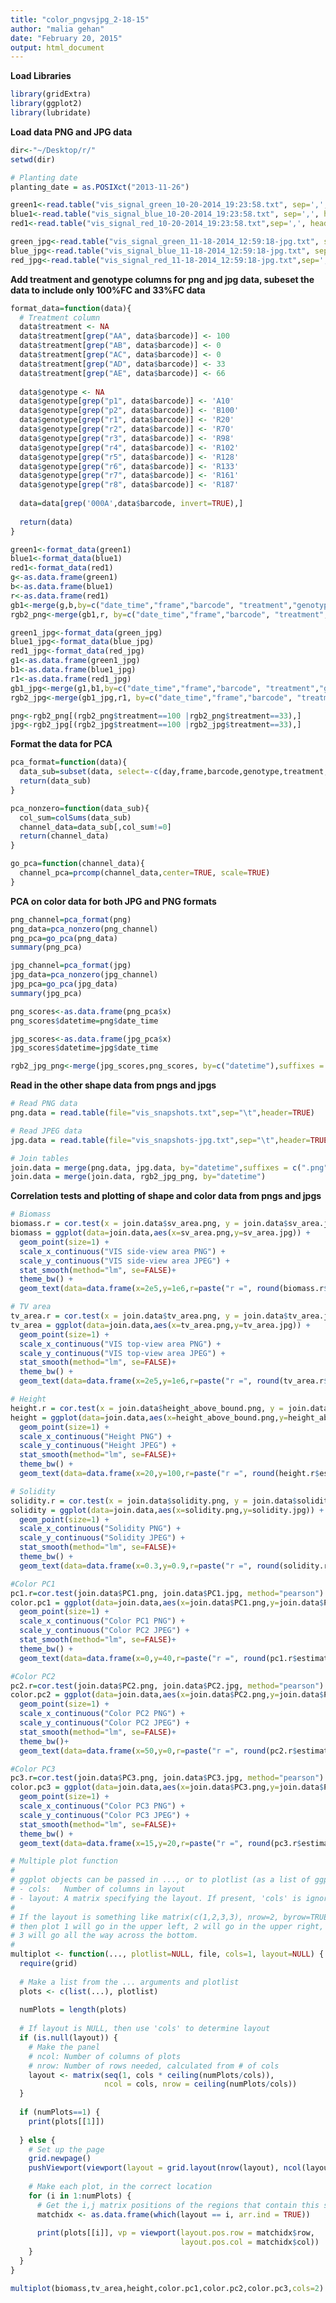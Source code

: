 ```yaml
---
title: "color_pngvsjpg_2-18-15"
author: "malia gehan"
date: "February 20, 2015"
output: html_document
---
```


**Load Libraries**

```r
library(gridExtra)
library(ggplot2)
library(lubridate)
```

**Load data PNG and JPG data**

```r
dir<-"~/Desktop/r/"
setwd(dir)

# Planting date
planting_date = as.POSIXct("2013-11-26")

green1<-read.table("vis_signal_green_10-20-2014_19:23:58.txt", sep=',', header=TRUE)
blue1<-read.table("vis_signal_blue_10-20-2014_19:23:58.txt", sep=',', header=TRUE)
red1<-read.table("vis_signal_red_10-20-2014_19:23:58.txt",sep=',', header=TRUE)

green_jpg<-read.table("vis_signal_green_11-18-2014_12:59:18-jpg.txt", sep=',', header=TRUE)
blue_jpg<-read.table("vis_signal_blue_11-18-2014_12:59:18-jpg.txt", sep=',', header=TRUE)
red_jpg<-read.table("vis_signal_red_11-18-2014_12:59:18-jpg.txt",sep=',', header=TRUE)
```

**Add treatment and genotype columns for png and jpg data, subeset the data to include only 100%FC and 33%FC data**

```r
format_data=function(data){
  # Treatment column
  data$treatment <- NA
  data$treatment[grep("AA", data$barcode)] <- 100
  data$treatment[grep("AB", data$barcode)] <- 0
  data$treatment[grep("AC", data$barcode)] <- 0
  data$treatment[grep("AD", data$barcode)] <- 33
  data$treatment[grep("AE", data$barcode)] <- 66
  
  data$genotype <- NA
  data$genotype[grep("p1", data$barcode)] <- 'A10'
  data$genotype[grep("p2", data$barcode)] <- 'B100'
  data$genotype[grep("r1", data$barcode)] <- 'R20'
  data$genotype[grep("r2", data$barcode)] <- 'R70'
  data$genotype[grep("r3", data$barcode)] <- 'R98'
  data$genotype[grep("r4", data$barcode)] <- 'R102'
  data$genotype[grep("r5", data$barcode)] <- 'R128'
  data$genotype[grep("r6", data$barcode)] <- 'R133'
  data$genotype[grep("r7", data$barcode)] <- 'R161'
  data$genotype[grep("r8", data$barcode)] <- 'R187'
  
  data=data[grep('000A',data$barcode, invert=TRUE),]
  
  return(data)
}

green1<-format_data(green1)
blue1<-format_data(blue1)
red1<-format_data(red1)
g<-as.data.frame(green1)
b<-as.data.frame(blue1)
r<-as.data.frame(red1)
gb1<-merge(g,b,by=c("date_time","frame","barcode", "treatment","genotype","day"))
rgb2_png<-merge(gb1,r, by=c("date_time","frame","barcode", "treatment","genotype", "day"))

green1_jpg<-format_data(green_jpg)
blue1_jpg<-format_data(blue_jpg)
red1_jpg<-format_data(red_jpg)
g1<-as.data.frame(green1_jpg)
b1<-as.data.frame(blue1_jpg)
r1<-as.data.frame(red1_jpg)
gb1_jpg<-merge(g1,b1,by=c("date_time","frame","barcode", "treatment","genotype","day"))
rgb2_jpg<-merge(gb1_jpg,r1, by=c("date_time","frame","barcode", "treatment","genotype", "day"))

png<-rgb2_png[(rgb2_png$treatment==100 |rgb2_png$treatment==33),]
jpg<-rgb2_jpg[(rgb2_jpg$treatment==100 |rgb2_jpg$treatment==33),]

```

**Format the data for PCA**

```r
pca_format=function(data){
  data_sub=subset(data, select=-c(day,frame,barcode,genotype,treatment,date_time))
  return(data_sub)
}

pca_nonzero=function(data_sub){
  col_sum=colSums(data_sub)
  channel_data=data_sub[,col_sum!=0]
  return(channel_data)
}

go_pca=function(channel_data){
  channel_pca=prcomp(channel_data,center=TRUE, scale=TRUE)
}

```

**PCA on color data for both JPG and PNG formats**

```r
png_channel=pca_format(png)
png_data=pca_nonzero(png_channel)
png_pca=go_pca(png_data)
summary(png_pca)

jpg_channel=pca_format(jpg)
jpg_data=pca_nonzero(jpg_channel)
jpg_pca=go_pca(jpg_data)
summary(jpg_pca)

png_scores<-as.data.frame(png_pca$x)
png_scores$datetime=png$date_time

jpg_scores<-as.data.frame(jpg_pca$x)
jpg_scores$datetime=jpg$date_time

rgb2_jpg_png<-merge(jpg_scores,png_scores, by=c("datetime"),suffixes = c(".jpg",".png"))

```

**Read in the other shape data from pngs and jpgs**

```r
# Read PNG data
png.data = read.table(file="vis_snapshots.txt",sep="\t",header=TRUE)

# Read JPEG data
jpg.data = read.table(file="vis_snapshots-jpg.txt",sep="\t",header=TRUE)

# Join tables
join.data = merge(png.data, jpg.data, by="datetime",suffixes = c(".png",".jpg"))
join.data = merge(join.data, rgb2_jpg_png, by="datetime")

```

**Correlation tests and plotting of shape and color data from pngs and jpgs**

```r
# Biomass
biomass.r = cor.test(x = join.data$sv_area.png, y = join.data$sv_area.jpg)
biomass = ggplot(data=join.data,aes(x=sv_area.png,y=sv_area.jpg)) +
  geom_point(size=1) +
  scale_x_continuous("VIS side-view area PNG") +
  scale_y_continuous("VIS side-view area JPEG") +
  stat_smooth(method="lm", se=FALSE)+
  theme_bw() +
  geom_text(data=data.frame(x=2e5,y=1e6,r=paste("r =", round(biomass.r$estimate,5))), aes(x, y, label=r),size=4)

# TV area
tv_area.r = cor.test(x = join.data$tv_area.png, y = join.data$tv_area.jpg)
tv_area = ggplot(data=join.data,aes(x=tv_area.png,y=tv_area.jpg)) +
  geom_point(size=1) +
  scale_x_continuous("VIS top-view area PNG") +
  scale_y_continuous("VIS top-view area JPEG") +
  stat_smooth(method="lm", se=FALSE)+
  theme_bw() +
  geom_text(data=data.frame(x=2e5,y=1e6,r=paste("r =", round(tv_area.r$estimate,5))), aes(x, y, label=r),size=4)

# Height
height.r = cor.test(x = join.data$height_above_bound.png, y = join.data$height_above_bound.jpg)
height = ggplot(data=join.data,aes(x=height_above_bound.png,y=height_above_bound.jpg)) +
  geom_point(size=1) +
  scale_x_continuous("Height PNG") +
  scale_y_continuous("Height JPEG") +
  stat_smooth(method="lm", se=FALSE)+
  theme_bw() +
  geom_text(data=data.frame(x=20,y=100,r=paste("r =", round(height.r$estimate,5))), aes(x, y, label=r),size=4)

# Solidity
solidity.r = cor.test(x = join.data$solidity.png, y = join.data$solidity.jpg)
solidity = ggplot(data=join.data,aes(x=solidity.png,y=solidity.jpg)) +
  geom_point(size=1) +
  scale_x_continuous("Solidity PNG") +
  scale_y_continuous("Solidity JPEG") +
  stat_smooth(method="lm", se=FALSE)+
  theme_bw() +
  geom_text(data=data.frame(x=0.3,y=0.9,r=paste("r =", round(solidity.r$estimate,5))), aes(x, y, label=r),size=4)

#Color PC1
pc1.r=cor.test(join.data$PC1.png, join.data$PC1.jpg, method="pearson")
color.pc1 = ggplot(data=join.data,aes(x=join.data$PC1.png,y=join.data$PC1.jpg)) +
  geom_point(size=1) +
  scale_x_continuous("Color PC1 PNG") +
  scale_y_continuous("Color PC2 JPEG") +
  stat_smooth(method="lm", se=FALSE)+
  theme_bw() +
  geom_text(data=data.frame(x=0,y=40,r=paste("r =", round(pc1.r$estimate,5))), aes(x, y, label=r),size=4)

#Color PC2
pc2.r=cor.test(join.data$PC2.png, join.data$PC2.jpg, method="pearson")
color.pc2 = ggplot(data=join.data,aes(x=join.data$PC2.png,y=join.data$PC2.jpg)) +
  geom_point(size=1) +
  scale_x_continuous("Color PC2 PNG") +
  scale_y_continuous("Color PC2 JPEG") +
  stat_smooth(method="lm", se=FALSE)+
  theme_bw()+
  geom_text(data=data.frame(x=50,y=0,r=paste("r =", round(pc2.r$estimate,5))), aes(x, y, label=r),size=4)

#Color PC3
pc3.r=cor.test(join.data$PC3.png, join.data$PC3.jpg, method="pearson")
color.pc3 = ggplot(data=join.data,aes(x=join.data$PC3.png,y=join.data$PC3.jpg)) +
  geom_point(size=1) +
  scale_x_continuous("Color PC3 PNG") +
  scale_y_continuous("Color PC3 JPEG") +
  stat_smooth(method="lm", se=FALSE)+
  theme_bw() +
  geom_text(data=data.frame(x=15,y=20,r=paste("r =", round(pc3.r$estimate,5))), aes(x, y, label=r),size=4)

# Multiple plot function
#
# ggplot objects can be passed in ..., or to plotlist (as a list of ggplot objects)
# - cols:   Number of columns in layout
# - layout: A matrix specifying the layout. If present, 'cols' is ignored.
#
# If the layout is something like matrix(c(1,2,3,3), nrow=2, byrow=TRUE),
# then plot 1 will go in the upper left, 2 will go in the upper right, and
# 3 will go all the way across the bottom.
#
multiplot <- function(..., plotlist=NULL, file, cols=1, layout=NULL) {
  require(grid)
  
  # Make a list from the ... arguments and plotlist
  plots <- c(list(...), plotlist)
  
  numPlots = length(plots)
  
  # If layout is NULL, then use 'cols' to determine layout
  if (is.null(layout)) {
    # Make the panel
    # ncol: Number of columns of plots
    # nrow: Number of rows needed, calculated from # of cols
    layout <- matrix(seq(1, cols * ceiling(numPlots/cols)),
                     ncol = cols, nrow = ceiling(numPlots/cols))
  }
  
  if (numPlots==1) {
    print(plots[[1]])
    
  } else {
    # Set up the page
    grid.newpage()
    pushViewport(viewport(layout = grid.layout(nrow(layout), ncol(layout))))
    
    # Make each plot, in the correct location
    for (i in 1:numPlots) {
      # Get the i,j matrix positions of the regions that contain this subplot
      matchidx <- as.data.frame(which(layout == i, arr.ind = TRUE))
      
      print(plots[[i]], vp = viewport(layout.pos.row = matchidx$row,
                                      layout.pos.col = matchidx$col))
    }
  }
}

multiplot(biomass,tv_area,height,color.pc1,color.pc2,color.pc3,cols=2)

```